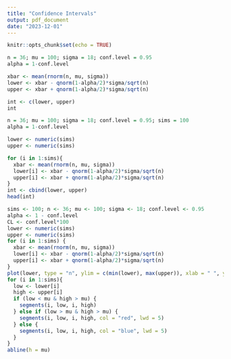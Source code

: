 ```yaml
---
title: "Confidence Intervals"
output: pdf_document
date: "2023-12-01"
---
```


```r
knitr::opts_chunk$set(echo = TRUE)
```

```r
n = 36; mu = 100; sigma = 18; conf.level = 0.95
alpha = 1-conf.level

xbar <- mean(rnorm(n, mu, sigma))
lower <- xbar - qnorm(1-alpha/2)*sigma/sqrt(n)
upper <- xbar + qnorm(1-alpha/2)*sigma/sqrt(n)

int <- c(lower, upper)
int
```

```r
n = 36; mu = 100; sigma = 18; conf.level = 0.95; sims = 100
alpha = 1-conf.level

lower <- numeric(sims)
upper <- numeric(sims)

for (i in 1:sims){
  xbar <- mean(rnorm(n, mu, sigma))
  lower[i] <- xbar - qnorm(1-alpha/2)*sigma/sqrt(n)
  upper[i] <- xbar + qnorm(1-alpha/2)*sigma/sqrt(n)
}
int <- cbind(lower, upper)
head(int)
```


```r
sims <- 100; n <- 36; mu <- 100; sigma <- 18; conf.level <- 0.95
alpha <- 1 - conf.level
CL <- conf.level*100
lower <- numeric(sims)
upper <- numeric(sims)
for (i in 1:sims) {
  xbar <- mean(rnorm(n, mu, sigma))
  lower[i] <- xbar - qnorm(1-alpha/2)*sigma/sqrt(n)
  upper[i] <- xbar + qnorm(1-alpha/2)*sigma/sqrt(n)
}
plot(lower, type = "n", ylim = c(min(lower), max(upper)), xlab = " ", ylab = " ")
for (i in 1:sims){
  low <- lower[i]
  high <- upper[i]
  if (low < mu & high > mu) {
    segments(i, low, i, high)
  } else if (low > mu & high > mu) {
    segments(i, low, i, high, col = "red", lwd = 5)
  } else {
    segments(i, low, i, high, col = "blue", lwd = 5)
  }
}  
abline(h = mu)


```

